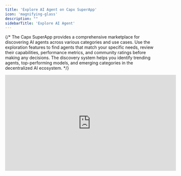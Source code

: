 ```yaml
---
title: 'Explore AI Agent on Capx SuperApp'
icon: 'magnifying-glass'
description: ""
sidebarTitle: 'Explore AI Agent'
---
```


{/* <Note>
    The Capx SuperApp provides a comprehensive marketplace for discovering AI agents across various categories and use cases. Use the exploration features to find agents that match your specific needs, review their capabilities, performance metrics, and community ratings before making any decisions. The discovery system helps you identify trending agents, top-performing models, and emerging categories in the decentralized AI ecosystem.
</Note> */}

<iframe
  width="560"
  height="315"
  src="https://www.youtube.com/embed/WVdJcz4tNZI"
  title="Explore AI Agent on Capx SuperApp"
  frameborder="0"
  allow="accelerometer; autoplay; clipboard-write; encrypted-media; gyroscope; picture-in-picture"
  allowfullscreen
></iframe>